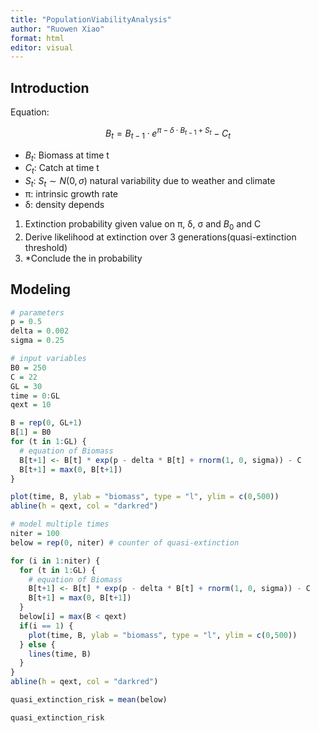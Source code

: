 ```yaml
---
title: "PopulationViabilityAnalysis"
author: "Ruowen Xiao"
format: html
editor: visual
---
```


## Introduction

Equation:

$$
B_t = B_{t-1} \cdot e^{π - δ \cdot B_{t-1} + S_t} - C_t
$$

-   $B_t$: Biomass at time t
-   $C_t$: Catch at time t
-   $S_t$: $S_t \sim N(0, σ)$ natural variability due to weather and climate
-   π: intrinsic growth rate
-   δ: density depends

1. Extinction probability given value on π, δ, σ and $B_0$ and C
2. Derive likelihood at extinction over 3 generations(quasi-extinction threshold)
3. *Conclude the in probability

## Modeling

```r
# parameters
p = 0.5
delta = 0.002
sigma = 0.25

# input variables
B0 = 250
C = 22
GL = 30
time = 0:GL
qext = 10
```

```r
B = rep(0, GL+1)
B[1] = B0
for (t in 1:GL) {
  # equation of Biomass
  B[t+1] <- B[t] * exp(p - delta * B[t] + rnorm(1, 0, sigma)) - C
  B[t+1] = max(0, B[t+1])
}
```

```r
plot(time, B, ylab = "biomass", type = "l", ylim = c(0,500))
abline(h = qext, col = "darkred")
```

```r
# model multiple times
niter = 100
below = rep(0, niter) # counter of quasi-extinction

for (i in 1:niter) {
  for (t in 1:GL) {
    # equation of Biomass
    B[t+1] <- B[t] * exp(p - delta * B[t] + rnorm(1, 0, sigma)) - C
    B[t+1] = max(0, B[t+1])
  }
  below[i] = max(B < qext)
  if(i == 1) {
    plot(time, B, ylab = "biomass", type = "l", ylim = c(0,500))
  } else {
    lines(time, B)
  }
}
abline(h = qext, col = "darkred")

quasi_extinction_risk = mean(below)
```

```r
quasi_extinction_risk
```

























